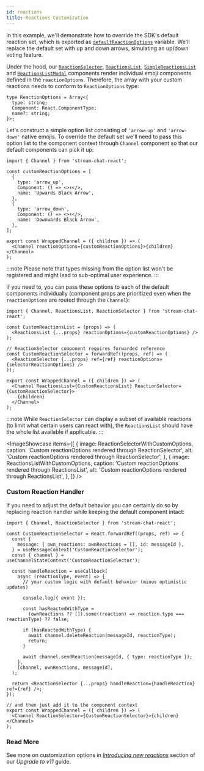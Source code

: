```yaml
---
id: reactions
title: Reactions Customization
---
```



In this example, we'll demonstrate how to override the SDK's default reaction set, which is exported as [`defaultReactionOptions`](https://github.com/GetStream/stream-chat-react/blob/v11.0.0/src/components/Reactions/reactionOptions.tsx) variable. We'll replace the default set with up and down arrows, simulating an up/down voting feature.

Under the hood, our [`ReactionSelector`](https://github.com/GetStream/stream-chat-react/blob/master/src/components/Reactions/ReactionSelector.tsx), [`ReactionsList`](https://github.com/GetStream/stream-chat-react/blob/master/src/components/Reactions/ReactionsList.tsx), [`SimpleReactionsList`](https://github.com/GetStream/stream-chat-react/blob/master/src/components/Reactions/SimpleReactionsList.tsx) and [`ReactionsListModal`](https://github.com/GetStream/stream-chat-react/blob/master/src/components/Reactions/ReactionsListModal.tsx) components render individual emoji components defined in the `reactionOptions`. Therefore, the array with your custom reactions needs to conform to `ReactionOptions` type:

```tsx
type ReactionOptions = Array<{
  type: string;
  Component: React.ComponentType;
  name?: string;
}>;
```

Let's construct a simple option list consisting of `'arrow-up'` and `'arrow-down'` native emojis. To override the default set we'll need to pass this option list to the component context through `Channel` component so that our default components can pick it up:

```tsx
import { Channel } from 'stream-chat-react';

const customReactionOptions = [
  {
    type: 'arrow_up',
    Component: () => <>⬆️</>,
    name: 'Upwards Black Arrow',
  },
  {
    type: 'arrow_down',
    Component: () => <>⬇️</>,
    name: 'Downwards Black Arrow',
  },
];

export const WrappedChannel = ({ children }) => (
  <Channel reactionOptions={customReactionOptions}>{children}</Channel>
);
```

:::note
Please note that types missing from the option list won't be registered and might lead to sub-optimal user experience.
:::

If you need to, you can pass these options to each of the default components individually (component props are prioritized even when the `reactionOptions` are routed through the `Channel`):

```tsx
import { Channel, ReactionsList, ReactionSelector } from 'stream-chat-react';

const CustomReactionsList = (props) => (
  <ReactionsList {...props} reactionOptions={customReactionOptions} />
);

// ReactionSelector component requires forwarded reference
const CustomReactionSelector = forwardRef((props, ref) => (
  <ReactionSelector {...props} ref={ref} reactionOptions={selectorReactionOptions} />
));

export const WrappedChannel = ({ children }) => (
  <Channel ReactionsList={CustomReactionsList} ReactionSelector={CustomReactionSelector}>
    {children}
  </Channel>
);
```

:::note
While `ReactionSelector` can display a subset of available reactions (to limit what certain users can react with), the `ReactionsList` should have the whole list available if applicable.
:::

<ImageShowcase
  items={[
    {
      image: ReactionSelectorWithCustomOptions,
      caption: 'Custom reactionOptions rendered through ReactionSelector',
      alt: 'Custom reactionOptions rendered through ReactionSelector',
    },
    {
      image: ReactionsListWithCustomOptions,
      caption: 'Custom reactionOptions rendered through ReactionsList',
      alt: 'Custom reactionOptions rendered through ReactionsList',
    },
  ]}
/>

### Custom Reaction Handler

If you need to adjust the default behavior you can certainly do so by replacing reaction handler while keeping the default component intact:

```tsx
import { Channel, ReactionSelector } from 'stream-chat-react';

const CustomReactionSelector = React.forwardRef((props, ref) => {
  const {
    message: { own_reactions: ownReactions = [], id: messageId },
  } = useMessageContext('CustomReactionSelector');
  const { channel } = useChannelStateContext('CustomReactionSelector');

  const handleReaction = useCallback(
    async (reactionType, event) => {
      // your custom logic with default behavior (minus optimistic updates)

      console.log({ event });

      const hasReactedWithType =
        (ownReactions ?? []).some((reaction) => reaction.type === reactionType) ?? false;

      if (hasReactedWithType) {
        await channel.deleteReaction(messageId, reactionType);
        return;
      }

      await channel.sendReaction(messageId, { type: reactionType });
    },
    [channel, ownReactions, messageId],
  );

  return <ReactionSelector {...props} handleReaction={handleReaction} ref={ref} />;
});

// and then just add it to the component context
export const WrappedChannel = ({ children }) => (
  <Channel ReactionSelector={CustomReactionSelector}>{children}</Channel>
);
```

### Read More

See more on customization options in [_Introducing new reactions_](../../release-guides/upgrade-to-v11.mdx#introducing-new-reactions) section of our _Upgrade to v11_ guide.
